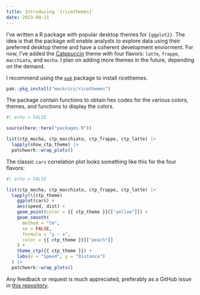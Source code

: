 ```yaml
---
title: Introducing `{ricethemes}`
date: 2023-09-21
---
```


I've written a R package with popular desktop themes for `{ggplot2}`. The idea
is that the package will enable analysts to explore data using their preferred
desktop theme and have a coherent development enviorment. For now, I've added
the [Catppuccin](https://github.com/catppuccin/catppuccin) theme with four
flavors: `latte`, `frappe`, `macchiato`, and `mocha`. I plan on adding more
themes in the future, depending on the demand.

I recommend using the [`pak`](https://pak.r-lib.org/) package to install
ricethemes.

```r
pak::pkg_install("mackrics/ricethemes")
```

The package contain functions to obtain hex codes for the various colors,
themes, and functions to display the colors.


```r
#| echo = FALSE

source(here::here("packages.R"))

list(ctp_mocha, ctp_macchiato, ctp_frappe, ctp_latte) |>
  lapply(show_ctp_theme) |>
  patchwork::wrap_plots()
```

The classic `cars` correlation plot looks something like this for the four
flavors:

```r
#| echo = FALSE

list(ctp_mocha, ctp_macchiato, ctp_frappe, ctp_latte) |>
  lapply(\(ctp_theme)
    ggplot(cars) +
    aes(speed, dist) +
    geom_point(color = {{ ctp_theme }}[["yellow"]]) +
    geom_smooth(
      method = "lm",
      se = FALSE,
      formula = "y ~ x",
      color = {{ ctp_theme }}[["peach"]]
    ) +
    theme_ctp({{ ctp_theme }}) +
    labs(x = "Speed", y = "Distance")
  ) |>
  patchwork::wrap_plots()
```

Any feedback or request is much appreciated, preferably as a GitHub issue in
[this repository](https://github.com/Mackrics/ricethemes/issues).
